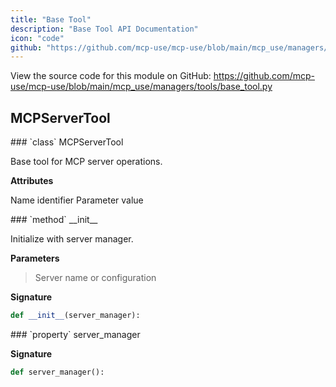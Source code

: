 ```yaml
---
title: "Base Tool"
description: "Base Tool API Documentation"
icon: "code"
github: "https://github.com/mcp-use/mcp-use/blob/main/mcp_use/managers/tools/base_tool.py"
---
```


<Callout type="info" title="Source Code">
View the source code for this module on GitHub: <a href='https://github.com/mcp-use/mcp-use/blob/main/mcp_use/managers/tools/base_tool.py' target='_blank' rel='noopener noreferrer'>https://github.com/mcp-use/mcp-use/blob/main/mcp_use/managers/tools/base_tool.py</a>
</Callout>

## MCPServerTool

<Card type="info" img="http://localhost:3000/gradient-generator/api/random?width=800&height=50">
### `class` MCPServerTool

Base tool for MCP server operations.

**Attributes**
>
<ParamField body="name" type="ClassVar" required="True" >   Name identifier </ParamField>
<ParamField body="description" type="ClassVar" required="True" >   Parameter value </ParamField>

<Card type="info" img="http://localhost:3000/gradient-generator/api/random?width=800&height=50">
### `method` __init__

Initialize with server manager.

**Parameters**
><ParamField body="server_manager" required="True" >   Server name or configuration </ParamField>

**Signature**
```python wrap
def __init__(server_manager):
```

</Card>

<Card type="info" img="http://localhost:3000/gradient-generator/api/random?width=800&height=50">
### `property` server_manager

**Signature**
```python wrap
def server_manager():
```

</Card>

</Card>
